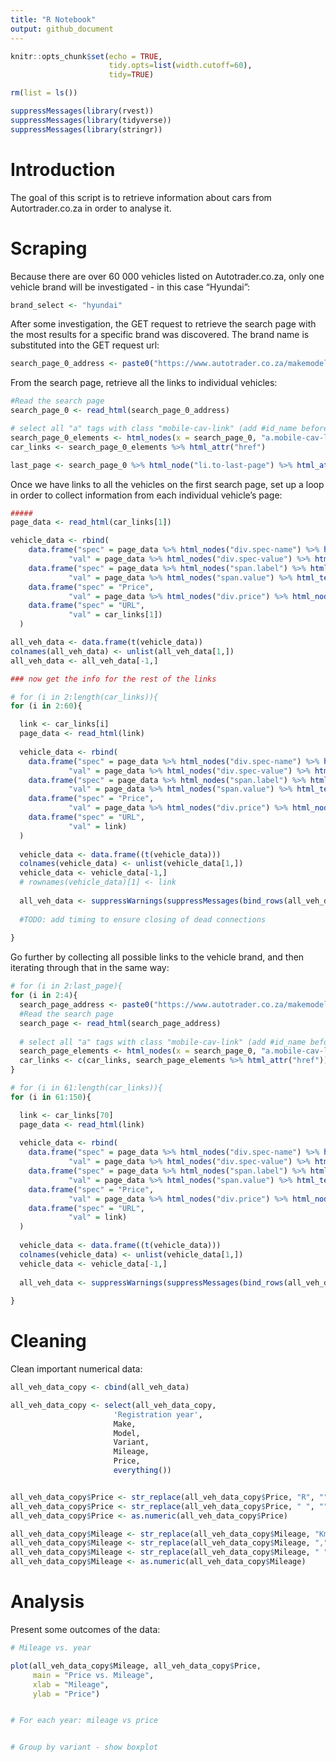 ```yaml
---
title: "R Notebook"
output: github_document
---
```


```r
knitr::opts_chunk$set(echo = TRUE,
                      tidy.opts=list(width.cutoff=60),
                      tidy=TRUE)
```

```r

rm(list = ls())

suppressMessages(library(rvest))
suppressMessages(library(tidyverse))
suppressMessages(library(stringr))
```

# Introduction

The goal of this script is to retrieve information about cars from Autortrader.co.za in order to analyse it.

# Scraping

Because there are over 60 000 vehicles listed on Autotrader.co.za, only one vehicle brand will be investigated - in this case "Hyundai":

```r
brand_select <- "hyundai"
```

After some investigation, the GET request to retrieve the search page with the most results for a specific brand was discovered. The brand name is substituted into the GET request url:

```r
search_page_0_address <- paste0("https://www.autotrader.co.za/makemodel/make/", toupper(brand_select), "/perpage/60/search")
```

From the search page, retrieve all the links to individual vehicles:

```r

#Read the search page
search_page_0 <- read_html(search_page_0_address)

# select all "a" tags with class "mobile-cav-link" (add #id_name before tag.name as an option)
search_page_0_elements <- html_nodes(x = search_page_0, "a.mobile-cav-link")
car_links <- search_page_0_elements %>% html_attr("href")

last_page <- search_page_0 %>% html_node("li.to-last-page") %>% html_attr("data-page") %>% as.numeric()

```

Once we have links to all the vehicles on the first search page, set up a loop in order to collect information from each individual vehicle's page:

```r

#####
page_data <- read_html(car_links[1])

vehicle_data <- rbind(
    data.frame("spec" = page_data %>% html_nodes("div.spec-name") %>% html_text(),
             "val" = page_data %>% html_nodes("div.spec-value") %>% html_text()),
    data.frame("spec" = page_data %>% html_nodes("span.label") %>% html_text(),
             "val" = page_data %>% html_nodes("span.value") %>% html_text()),
    data.frame("spec" = "Price",
             "val" = page_data %>% html_nodes("div.price") %>% html_nodes("h2") %>% html_text()),
    data.frame("spec" = "URL",
             "val" = car_links[1])
  )

all_veh_data <- data.frame(t(vehicle_data))
colnames(all_veh_data) <- unlist(all_veh_data[1,])
all_veh_data <- all_veh_data[-1,]

### now get the info for the rest of the links

# for (i in 2:length(car_links)){
for (i in 2:60){

  link <- car_links[i]
  page_data <- read_html(link)
  
  vehicle_data <- rbind(
    data.frame("spec" = page_data %>% html_nodes("div.spec-name") %>% html_text(),
             "val" = page_data %>% html_nodes("div.spec-value") %>% html_text()),
    data.frame("spec" = page_data %>% html_nodes("span.label") %>% html_text(),
             "val" = page_data %>% html_nodes("span.value") %>% html_text()),
    data.frame("spec" = "Price",
             "val" = page_data %>% html_nodes("div.price") %>% html_nodes("h2") %>% html_text()),
    data.frame("spec" = "URL",
             "val" = link)
  )
  
  vehicle_data <- data.frame((t(vehicle_data)))
  colnames(vehicle_data) <- unlist(vehicle_data[1,])
  vehicle_data <- vehicle_data[-1,]
  # rownames(vehicle_data)[1] <- link
  
  all_veh_data <- suppressWarnings(suppressMessages(bind_rows(all_veh_data, vehicle_data))) #is this better than bind_rows
  
  #TODO: add timing to ensure closing of dead connections
  
}
```

Go further by collecting all possible links to the vehicle brand, and then iterating through that in the same way:

```r

# for (i in 2:last_page){
for (i in 2:4){
  search_page_address <- paste0("https://www.autotrader.co.za/makemodel/make/", toupper(brand_select), "/page/", i, "/perpage/60/search")
  #Read the search page
  search_page <- read_html(search_page_address)
  
  # select all "a" tags with class "mobile-cav-link" (add #id_name before tag.name as an option)
  search_page_elements <- html_nodes(x = search_page_0, "a.mobile-cav-link")
  car_links <- c(car_links, search_page_elements %>% html_attr("href"))
}
```

```r

# for (i in 61:length(car_links)){
for (i in 61:150){

  link <- car_links[70]
  page_data <- read_html(link)
  
  vehicle_data <- rbind(
    data.frame("spec" = page_data %>% html_nodes("div.spec-name") %>% html_text(),
             "val" = page_data %>% html_nodes("div.spec-value") %>% html_text()),
    data.frame("spec" = page_data %>% html_nodes("span.label") %>% html_text(),
             "val" = page_data %>% html_nodes("span.value") %>% html_text()),
    data.frame("spec" = "Price",
             "val" = page_data %>% html_nodes("div.price") %>% html_nodes("h2") %>% html_text()),
    data.frame("spec" = "URL",
             "val" = link)
  )
  
  vehicle_data <- data.frame((t(vehicle_data)))
  colnames(vehicle_data) <- unlist(vehicle_data[1,])
  vehicle_data <- vehicle_data[-1,]
  
  all_veh_data <- suppressWarnings(suppressMessages(bind_rows(all_veh_data, vehicle_data))) #is this better than full_join?
  
}

```

# Cleaning

Clean important numerical data:

```r

all_veh_data_copy <- cbind(all_veh_data)

all_veh_data_copy <- select(all_veh_data_copy,
                       'Registration year',
                       Make,
                       Model,
                       Variant,
                       Mileage,
                       Price,
                       everything())


all_veh_data_copy$Price <- str_replace(all_veh_data_copy$Price, "R", "")
all_veh_data_copy$Price <- str_replace(all_veh_data_copy$Price, " ", "")
all_veh_data_copy$Price <- as.numeric(all_veh_data_copy$Price)

all_veh_data_copy$Mileage <- str_replace(all_veh_data_copy$Mileage, "Km", "")
all_veh_data_copy$Mileage <- str_replace(all_veh_data_copy$Mileage, ",", "")
all_veh_data_copy$Mileage <- str_replace(all_veh_data_copy$Mileage, " ", "")
all_veh_data_copy$Mileage <- as.numeric(all_veh_data_copy$Mileage)

```

# Analysis

Present some outcomes of the data:

```r

# Mileage vs. year

plot(all_veh_data_copy$Mileage, all_veh_data_copy$Price,
     main = "Price vs. Mileage",
     xlab = "Mileage",
     ylab = "Price")


# For each year: mileage vs price


# Group by variant - show boxplot



```
